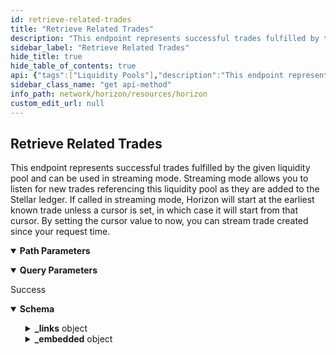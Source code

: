 ```yaml
---
id: retrieve-related-trades
title: "Retrieve Related Trades"
description: "This endpoint represents successful trades fulfilled by the given liquidity pool and can be used in streaming mode. Streaming mode allows you to listen for new trades referencing this liquidity pool as they are added to the Stellar ledger. If called in streaming mode, Horizon will start at the earliest known trade unless a cursor is set, in which case it will start from that cursor. By setting the cursor value to now, you can stream trade created since your request time."
sidebar_label: "Retrieve Related Trades"
hide_title: true
hide_table_of_contents: true
api: {"tags":["Liquidity Pools"],"description":"This endpoint represents successful trades fulfilled by the given liquidity pool and can be used in streaming mode. Streaming mode allows you to listen for new trades referencing this liquidity pool as they are added to the Stellar ledger. If called in streaming mode, Horizon will start at the earliest known trade unless a cursor is set, in which case it will start from that cursor. By setting the cursor value to now, you can stream trade created since your request time. ","operationId":"RetrieveRelatedTrades","parameters":[{"name":"liquidity_pool_id","in":"path","required":true,"description":"A unique identifier for this liquidity pool."},{"name":"cursor","in":"query","required":false,"description":"A number that points to a specific location in a collection of responses and is pulled from the paging_token value of a record.","schema":{"type":"integer","example":6606617478959105}},{"name":"order","in":"query","required":false,"description":"A designation of the order in which records should appear. Options include asc (ascending) or desc (descending). If this argument isn’t set, it defaults to asc.","schema":{"type":"string","enum":["asc","desc"]}},{"name":"limit","in":"query","required":false,"description":"The maximum number of records returned. The limit can range from 1 to 200 - an upper limit that is hardcoded in Horizon for performance reasons. If this argument isn’t designated, it defaults to 10.","schema":{"type":"integer","example":10}}],"x-supports-streaming":true,"responses":{"200":{"description":"Success","content":{"application/json":{"schema":{"allOf":[{"type":"object","properties":{"_links":{"type":"object","properties":{"self":{"type":"object","properties":{"href":{"type":"string","format":"link"},"templated":{"type":"boolean"}},"required":["href"],"title":"link"},"next":{"type":"object","properties":{"href":{"type":"string","format":"link"},"templated":{"type":"boolean"}},"required":["href"],"title":"link"},"prev":{"type":"object","properties":{"href":{"type":"string","format":"link"},"templated":{"type":"boolean"}},"required":["href"],"title":"link"}}}},"title":"Links"},{"type":"object","properties":{"_embedded":{"type":"object","properties":{"records":{"type":"array","items":{"type":"object","properties":{"_links":{"type":"object","properties":{"self":{"type":"object","properties":{"href":{"type":"string","format":"link"},"templated":{"type":"boolean"}},"required":["href"],"title":"link"},"base":{"type":"object","properties":{"href":{"type":"string","format":"link"},"templated":{"type":"boolean"}},"required":["href"],"title":"link"},"counter":{"type":"object","properties":{"href":{"type":"string","format":"link"},"templated":{"type":"boolean"}},"required":["href"],"title":"link"},"operation":{"type":"object","properties":{"href":{"type":"string","format":"link"},"templated":{"type":"boolean"}},"required":["href"],"title":"link"}},"required":["self","base","counter","operation"]},"id":{"type":"string","title":"id"},"paging_token":{"type":"string","title":"paging_token"},"ledger_close_time":{"type":"string"},"offer_id":{"type":"string"},"trade_type":{"type":"string"},"liquidity_pool_fee_bp":{"type":"number","format":"uint32"},"base_liquidity_pool_id":{"type":"string"},"base_offer_id":{"type":"string"},"base_account":{"type":"string","pattern":"G[A-Z0-9]{55}","title":"address"},"base_amount":{"type":"string"},"base_asset_type":{"type":"string"},"base_asset_code":{"type":"string"},"base_asset_issuer":{"type":"string"},"counter_liquidity_pool_id":{"type":"string"},"counter_offer_id":{"type":"string"},"counter_account":{"type":"string","pattern":"G[A-Z0-9]{55}","title":"address"},"counter_amount":{"type":"string"},"counter_asset_type":{"type":"string"},"counter_asset_code":{"type":"string"},"counter_asset_issuer":{"type":"string","pattern":"G[A-Z0-9]{55}","title":"address"},"base_is_seller":{"type":"boolean"},"price":{"required":["id","paging_token","ledger_close_time","trade_type","base_amount","base_asset_type","counter_amount","counter_asset_type","base_is_seller"],"type":"object","properties":{"n":{"type":"string"},"d":{"type":"string"}},"title":"tradePrice"}}}}}}},"title":"Trade"}]},"examples":{"RetrieveRelatedTrades":{"value":{"_links":{"self":{"href":"https://horizon.stellar.org/liquidity_pools/3b476aff8a406a6ec3b61d5c038009cef85f2ddfaf616822dc4fec92845149b4/trades?cursor=&limit=2&order=asc"},"next":{"href":"https://horizon.stellar.org/liquidity_pools/3b476aff8a406a6ec3b61d5c038009cef85f2ddfaf616822dc4fec92845149b4/trades?cursor=120192370561220608&limit=2&order=asc"},"prev":{"href":"https://horizon.stellar.org/liquidity_pools/3b476aff8a406a6ec3b61d5c038009cef85f2ddfaf616822dc4fec92845149b4/trades?cursor=120192344791343104&limit=2&order=desc"}},"_embedded":{"records":[{"_links":{"self":{"href":""},"base":{"href":"https://horizon.stellar.org/accounts/GAVH5JM5OKXGMQDS7YPRJ4MQCPXJUGH26LYQPQJ4SOMOJ4SXY472ZM7G"},"counter":{"href":"https://horizon.stellar.org/accounts/GBB4JST32UWKOLGYYSCEYBHBCOFL2TGBHDVOMZP462ET4ZRD4ULA7S2L"},"operation":{"href":"https://horizon.stellar.org/operations/3697472920621057"}},"id":"3697472920621057-0","paging_token":"3697472920621057-0","ledger_close_time":"2015-11-18T03:47:47Z","offer_id":"9","base_offer_id":"9","base_account":"GAVH5JM5OKXGMQDS7YPRJ4MQCPXJUGH26LYQPQJ4SOMOJ4SXY472ZM7G","base_amount":"10.0000000","base_asset_type":"native","counter_liquidity_pool":"3b476aff8a406a6ec3b61d5c038009cef85f2ddfaf616822dc4fec92845149b4","liquidity_pool_fee_bp":"30","counter_amount":"2.6700000","counter_asset_type":"credit_alphanum4","counter_asset_code":"JPY","counter_asset_issuer":"GBVAOIACNSB7OVUXJYC5UE2D4YK2F7A24T7EE5YOMN4CE6GCHUTOUQXM","base_is_seller":true,"price":{"n":"267","d":"1000"},"trade_type":"liquidity_pool"}]}}}}}}}},"extensions":[{"key":"x-supports-streaming","value":true}],"method":"get","path":"/liquidity_pools/{liquidity_pool_id}/trades","servers":[{"url":"https://horizon.stellar.org","description":"The main network"},{"url":"https://horizon-testnet.stellar.org","description":"The test network"}],"info":{"title":"Horizon","version":"0.0.1"},"postman":{"name":"Retrieve Related Trades","description":{"content":"This endpoint represents successful trades fulfilled by the given liquidity pool and can be used in streaming mode. Streaming mode allows you to listen for new trades referencing this liquidity pool as they are added to the Stellar ledger. If called in streaming mode, Horizon will start at the earliest known trade unless a cursor is set, in which case it will start from that cursor. By setting the cursor value to now, you can stream trade created since your request time. ","type":"text/plain"},"url":{"path":["liquidity_pools",":liquidity_pool_id","trades"],"host":["{{baseUrl}}"],"query":[{"disabled":false,"description":{"content":"A number that points to a specific location in a collection of responses and is pulled from the paging_token value of a record.","type":"text/plain"},"key":"cursor","value":""},{"disabled":false,"description":{"content":"A designation of the order in which records should appear. Options include asc (ascending) or desc (descending). If this argument isn’t set, it defaults to asc.","type":"text/plain"},"key":"order","value":""},{"disabled":false,"description":{"content":"The maximum number of records returned. The limit can range from 1 to 200 - an upper limit that is hardcoded in Horizon for performance reasons. If this argument isn’t designated, it defaults to 10.","type":"text/plain"},"key":"limit","value":""}],"variable":[{"disabled":false,"description":{"content":"(Required) A unique identifier for this liquidity pool.","type":"text/plain"},"type":"any","value":"","key":"liquidity_pool_id"}]},"header":[{"key":"Accept","value":"application/json"}],"method":"GET"}}
sidebar_class_name: "get api-method"
info_path: network/horizon/resources/horizon
custom_edit_url: null
---
```



## Retrieve Related Trades



This endpoint represents successful trades fulfilled by the given liquidity pool and can be used in streaming mode. Streaming mode allows you to listen for new trades referencing this liquidity pool as they are added to the Stellar ledger. If called in streaming mode, Horizon will start at the earliest known trade unless a cursor is set, in which case it will start from that cursor. By setting the cursor value to now, you can stream trade created since your request time. 

<details style={{"marginBottom":"1rem"}} data-collapsed={false} open={true}><summary style={{}}><strong>Path Parameters</strong></summary><div><ul><ParamsItem className={"paramsItem"} param={{"name":"liquidity_pool_id","in":"path","required":true,"description":"A unique identifier for this liquidity pool."}}></ParamsItem></ul></div></details><details style={{"marginBottom":"1rem"}} data-collapsed={false} open={true}><summary style={{}}><strong>Query Parameters</strong></summary><div><ul><ParamsItem className={"paramsItem"} param={{"name":"cursor","in":"query","required":false,"description":"A number that points to a specific location in a collection of responses and is pulled from the paging_token value of a record.","schema":{"type":"integer","example":6606617478959105}}}></ParamsItem><ParamsItem className={"paramsItem"} param={{"name":"order","in":"query","required":false,"description":"A designation of the order in which records should appear. Options include asc (ascending) or desc (descending). If this argument isn’t set, it defaults to asc.","schema":{"type":"string","enum":["asc","desc"]}}}></ParamsItem><ParamsItem className={"paramsItem"} param={{"name":"limit","in":"query","required":false,"description":"The maximum number of records returned. The limit can range from 1 to 200 - an upper limit that is hardcoded in Horizon for performance reasons. If this argument isn’t designated, it defaults to 10.","schema":{"type":"integer","example":10}}}></ParamsItem></ul></div></details><div><ApiTabs><TabItem label={"200"} value={"200"}><div>

Success

</div><div><MimeTabs schemaType={"response"}><TabItem label={"application/json"} value={"application/json"}><SchemaTabs><TabItem label={"Schema"} value={"Schema"}><details style={{}} data-collapsed={false} open={true}><summary style={{"textAlign":"left"}}><strong>Schema</strong></summary><div style={{"textAlign":"left","marginLeft":"1rem"}}></div><ul style={{"marginLeft":"1rem"}}><SchemaItem collapsible={true} className={"schemaItem"}><details style={{}}><summary style={{}}><strong>_links</strong><span style={{"opacity":"0.6"}}> object</span></summary><div style={{"marginLeft":"1rem"}}><SchemaItem collapsible={true} className={"schemaItem"}><details style={{}}><summary style={{}}><strong>self</strong><span style={{"opacity":"0.6"}}> object</span></summary><div style={{"marginLeft":"1rem"}}><SchemaItem collapsible={false} name={"href"} required={true} schemaName={"link"} qualifierMessage={undefined} schema={{"type":"string","format":"link"}}></SchemaItem><SchemaItem collapsible={false} name={"templated"} required={false} schemaName={"boolean"} qualifierMessage={undefined} schema={{"type":"boolean"}}></SchemaItem></div></details></SchemaItem><SchemaItem collapsible={true} className={"schemaItem"}><details style={{}}><summary style={{}}><strong>next</strong><span style={{"opacity":"0.6"}}> object</span></summary><div style={{"marginLeft":"1rem"}}><SchemaItem collapsible={false} name={"href"} required={true} schemaName={"link"} qualifierMessage={undefined} schema={{"type":"string","format":"link"}}></SchemaItem><SchemaItem collapsible={false} name={"templated"} required={false} schemaName={"boolean"} qualifierMessage={undefined} schema={{"type":"boolean"}}></SchemaItem></div></details></SchemaItem><SchemaItem collapsible={true} className={"schemaItem"}><details style={{}}><summary style={{}}><strong>prev</strong><span style={{"opacity":"0.6"}}> object</span></summary><div style={{"marginLeft":"1rem"}}><SchemaItem collapsible={false} name={"href"} required={true} schemaName={"link"} qualifierMessage={undefined} schema={{"type":"string","format":"link"}}></SchemaItem><SchemaItem collapsible={false} name={"templated"} required={false} schemaName={"boolean"} qualifierMessage={undefined} schema={{"type":"boolean"}}></SchemaItem></div></details></SchemaItem></div></details></SchemaItem><SchemaItem collapsible={true} className={"schemaItem"}><details style={{}}><summary style={{}}><strong>_embedded</strong><span style={{"opacity":"0.6"}}> object</span></summary><div style={{"marginLeft":"1rem"}}><SchemaItem collapsible={true} className={"schemaItem"}><details style={{}}><summary style={{}}><strong>records</strong><span style={{"opacity":"0.6"}}> object[]</span></summary><div style={{"marginLeft":"1rem"}}><li><div style={{"fontSize":"var(--ifm-code-font-size)","opacity":"0.6","marginLeft":"-.5rem","paddingBottom":".5rem"}}>Array [</div></li><SchemaItem collapsible={true} className={"schemaItem"}><details style={{}}><summary style={{}}><strong>_links</strong><span style={{"opacity":"0.6"}}> object</span></summary><div style={{"marginLeft":"1rem"}}><SchemaItem collapsible={true} className={"schemaItem"}><details style={{}}><summary style={{}}><strong>self</strong><span style={{"opacity":"0.6"}}> object</span><strong style={{"fontSize":"var(--ifm-code-font-size)","color":"var(--openapi-required)"}}> required</strong></summary><div style={{"marginLeft":"1rem"}}><SchemaItem collapsible={false} name={"href"} required={true} schemaName={"link"} qualifierMessage={undefined} schema={{"type":"string","format":"link"}}></SchemaItem><SchemaItem collapsible={false} name={"templated"} required={false} schemaName={"boolean"} qualifierMessage={undefined} schema={{"type":"boolean"}}></SchemaItem></div></details></SchemaItem><SchemaItem collapsible={true} className={"schemaItem"}><details style={{}}><summary style={{}}><strong>base</strong><span style={{"opacity":"0.6"}}> object</span><strong style={{"fontSize":"var(--ifm-code-font-size)","color":"var(--openapi-required)"}}> required</strong></summary><div style={{"marginLeft":"1rem"}}><SchemaItem collapsible={false} name={"href"} required={true} schemaName={"link"} qualifierMessage={undefined} schema={{"type":"string","format":"link"}}></SchemaItem><SchemaItem collapsible={false} name={"templated"} required={false} schemaName={"boolean"} qualifierMessage={undefined} schema={{"type":"boolean"}}></SchemaItem></div></details></SchemaItem><SchemaItem collapsible={true} className={"schemaItem"}><details style={{}}><summary style={{}}><strong>counter</strong><span style={{"opacity":"0.6"}}> object</span><strong style={{"fontSize":"var(--ifm-code-font-size)","color":"var(--openapi-required)"}}> required</strong></summary><div style={{"marginLeft":"1rem"}}><SchemaItem collapsible={false} name={"href"} required={true} schemaName={"link"} qualifierMessage={undefined} schema={{"type":"string","format":"link"}}></SchemaItem><SchemaItem collapsible={false} name={"templated"} required={false} schemaName={"boolean"} qualifierMessage={undefined} schema={{"type":"boolean"}}></SchemaItem></div></details></SchemaItem><SchemaItem collapsible={true} className={"schemaItem"}><details style={{}}><summary style={{}}><strong>operation</strong><span style={{"opacity":"0.6"}}> object</span><strong style={{"fontSize":"var(--ifm-code-font-size)","color":"var(--openapi-required)"}}> required</strong></summary><div style={{"marginLeft":"1rem"}}><SchemaItem collapsible={false} name={"href"} required={true} schemaName={"link"} qualifierMessage={undefined} schema={{"type":"string","format":"link"}}></SchemaItem><SchemaItem collapsible={false} name={"templated"} required={false} schemaName={"boolean"} qualifierMessage={undefined} schema={{"type":"boolean"}}></SchemaItem></div></details></SchemaItem></div></details></SchemaItem><SchemaItem collapsible={false} name={"id"} required={false} schemaName={"id"} qualifierMessage={undefined} schema={{"type":"string","title":"id"}}></SchemaItem><SchemaItem collapsible={false} name={"paging_token"} required={false} schemaName={"paging_token"} qualifierMessage={undefined} schema={{"type":"string","title":"paging_token"}}></SchemaItem><SchemaItem collapsible={false} name={"ledger_close_time"} required={false} schemaName={"string"} qualifierMessage={undefined} schema={{"type":"string"}}></SchemaItem><SchemaItem collapsible={false} name={"offer_id"} required={false} schemaName={"string"} qualifierMessage={undefined} schema={{"type":"string"}}></SchemaItem><SchemaItem collapsible={false} name={"trade_type"} required={false} schemaName={"string"} qualifierMessage={undefined} schema={{"type":"string"}}></SchemaItem><SchemaItem collapsible={false} name={"liquidity_pool_fee_bp"} required={false} schemaName={"uint32"} qualifierMessage={undefined} schema={{"type":"number","format":"uint32"}}></SchemaItem><SchemaItem collapsible={false} name={"base_liquidity_pool_id"} required={false} schemaName={"string"} qualifierMessage={undefined} schema={{"type":"string"}}></SchemaItem><SchemaItem collapsible={false} name={"base_offer_id"} required={false} schemaName={"string"} qualifierMessage={undefined} schema={{"type":"string"}}></SchemaItem><SchemaItem collapsible={false} name={"base_account"} required={false} schemaName={"address"} qualifierMessage={"**Possible values:** Value must match regular expression `G[A-Z0-9]{55}`"} schema={{"type":"string","pattern":"G[A-Z0-9]{55}","title":"address"}}></SchemaItem><SchemaItem collapsible={false} name={"base_amount"} required={false} schemaName={"string"} qualifierMessage={undefined} schema={{"type":"string"}}></SchemaItem><SchemaItem collapsible={false} name={"base_asset_type"} required={false} schemaName={"string"} qualifierMessage={undefined} schema={{"type":"string"}}></SchemaItem><SchemaItem collapsible={false} name={"base_asset_code"} required={false} schemaName={"string"} qualifierMessage={undefined} schema={{"type":"string"}}></SchemaItem><SchemaItem collapsible={false} name={"base_asset_issuer"} required={false} schemaName={"string"} qualifierMessage={undefined} schema={{"type":"string"}}></SchemaItem><SchemaItem collapsible={false} name={"counter_liquidity_pool_id"} required={false} schemaName={"string"} qualifierMessage={undefined} schema={{"type":"string"}}></SchemaItem><SchemaItem collapsible={false} name={"counter_offer_id"} required={false} schemaName={"string"} qualifierMessage={undefined} schema={{"type":"string"}}></SchemaItem><SchemaItem collapsible={false} name={"counter_account"} required={false} schemaName={"address"} qualifierMessage={"**Possible values:** Value must match regular expression `G[A-Z0-9]{55}`"} schema={{"type":"string","pattern":"G[A-Z0-9]{55}","title":"address"}}></SchemaItem><SchemaItem collapsible={false} name={"counter_amount"} required={false} schemaName={"string"} qualifierMessage={undefined} schema={{"type":"string"}}></SchemaItem><SchemaItem collapsible={false} name={"counter_asset_type"} required={false} schemaName={"string"} qualifierMessage={undefined} schema={{"type":"string"}}></SchemaItem><SchemaItem collapsible={false} name={"counter_asset_code"} required={false} schemaName={"string"} qualifierMessage={undefined} schema={{"type":"string"}}></SchemaItem><SchemaItem collapsible={false} name={"counter_asset_issuer"} required={false} schemaName={"address"} qualifierMessage={"**Possible values:** Value must match regular expression `G[A-Z0-9]{55}`"} schema={{"type":"string","pattern":"G[A-Z0-9]{55}","title":"address"}}></SchemaItem><SchemaItem collapsible={false} name={"base_is_seller"} required={false} schemaName={"boolean"} qualifierMessage={undefined} schema={{"type":"boolean"}}></SchemaItem><SchemaItem collapsible={true} className={"schemaItem"}><details style={{}}><summary style={{}}><strong>price</strong><span style={{"opacity":"0.6"}}> object</span></summary><div style={{"marginLeft":"1rem"}}><SchemaItem collapsible={false} name={"n"} required={false} schemaName={"string"} qualifierMessage={undefined} schema={{"type":"string"}}></SchemaItem><SchemaItem collapsible={false} name={"d"} required={false} schemaName={"string"} qualifierMessage={undefined} schema={{"type":"string"}}></SchemaItem></div></details></SchemaItem><li><div style={{"fontSize":"var(--ifm-code-font-size)","opacity":"0.6","marginLeft":"-.5rem"}}>]</div></li></div></details></SchemaItem></div></details></SchemaItem></ul></details></TabItem><TabItem label={"Example (from schema)"} value={"Example (from schema)"}><ResponseSamples responseExample={"{\n  \"_links\": {\n    \"self\": {\n      \"href\": \"string\",\n      \"templated\": true\n    },\n    \"next\": {\n      \"href\": \"string\",\n      \"templated\": true\n    },\n    \"prev\": {\n      \"href\": \"string\",\n      \"templated\": true\n    }\n  },\n  \"_embedded\": {\n    \"records\": [\n      {\n        \"_links\": {\n          \"self\": {\n            \"href\": \"string\",\n            \"templated\": true\n          },\n          \"base\": {\n            \"href\": \"string\",\n            \"templated\": true\n          },\n          \"counter\": {\n            \"href\": \"string\",\n            \"templated\": true\n          },\n          \"operation\": {\n            \"href\": \"string\",\n            \"templated\": true\n          }\n        },\n        \"id\": \"string\",\n        \"paging_token\": \"string\",\n        \"ledger_close_time\": \"string\",\n        \"offer_id\": \"string\",\n        \"trade_type\": \"string\",\n        \"liquidity_pool_fee_bp\": 0,\n        \"base_liquidity_pool_id\": \"string\",\n        \"base_offer_id\": \"string\",\n        \"base_account\": \"string\",\n        \"base_amount\": \"string\",\n        \"base_asset_type\": \"string\",\n        \"base_asset_code\": \"string\",\n        \"base_asset_issuer\": \"string\",\n        \"counter_liquidity_pool_id\": \"string\",\n        \"counter_offer_id\": \"string\",\n        \"counter_account\": \"string\",\n        \"counter_amount\": \"string\",\n        \"counter_asset_type\": \"string\",\n        \"counter_asset_code\": \"string\",\n        \"counter_asset_issuer\": \"string\",\n        \"base_is_seller\": true,\n        \"price\": {\n          \"n\": \"string\",\n          \"d\": \"string\"\n        }\n      }\n    ]\n  }\n}"} language={"json"}></ResponseSamples></TabItem><TabItem label={"RetrieveRelatedTrades"} value={"RetrieveRelatedTrades"}><ResponseSamples responseExample={"{\n  \"_links\": {\n    \"self\": {\n      \"href\": \"https://horizon.stellar.org/liquidity_pools/3b476aff8a406a6ec3b61d5c038009cef85f2ddfaf616822dc4fec92845149b4/trades?cursor=&limit=2&order=asc\"\n    },\n    \"next\": {\n      \"href\": \"https://horizon.stellar.org/liquidity_pools/3b476aff8a406a6ec3b61d5c038009cef85f2ddfaf616822dc4fec92845149b4/trades?cursor=120192370561220608&limit=2&order=asc\"\n    },\n    \"prev\": {\n      \"href\": \"https://horizon.stellar.org/liquidity_pools/3b476aff8a406a6ec3b61d5c038009cef85f2ddfaf616822dc4fec92845149b4/trades?cursor=120192344791343104&limit=2&order=desc\"\n    }\n  },\n  \"_embedded\": {\n    \"records\": [\n      {\n        \"_links\": {\n          \"self\": {\n            \"href\": \"\"\n          },\n          \"base\": {\n            \"href\": \"https://horizon.stellar.org/accounts/GAVH5JM5OKXGMQDS7YPRJ4MQCPXJUGH26LYQPQJ4SOMOJ4SXY472ZM7G\"\n          },\n          \"counter\": {\n            \"href\": \"https://horizon.stellar.org/accounts/GBB4JST32UWKOLGYYSCEYBHBCOFL2TGBHDVOMZP462ET4ZRD4ULA7S2L\"\n          },\n          \"operation\": {\n            \"href\": \"https://horizon.stellar.org/operations/3697472920621057\"\n          }\n        },\n        \"id\": \"3697472920621057-0\",\n        \"paging_token\": \"3697472920621057-0\",\n        \"ledger_close_time\": \"2015-11-18T03:47:47Z\",\n        \"offer_id\": \"9\",\n        \"base_offer_id\": \"9\",\n        \"base_account\": \"GAVH5JM5OKXGMQDS7YPRJ4MQCPXJUGH26LYQPQJ4SOMOJ4SXY472ZM7G\",\n        \"base_amount\": \"10.0000000\",\n        \"base_asset_type\": \"native\",\n        \"counter_liquidity_pool\": \"3b476aff8a406a6ec3b61d5c038009cef85f2ddfaf616822dc4fec92845149b4\",\n        \"liquidity_pool_fee_bp\": \"30\",\n        \"counter_amount\": \"2.6700000\",\n        \"counter_asset_type\": \"credit_alphanum4\",\n        \"counter_asset_code\": \"JPY\",\n        \"counter_asset_issuer\": \"GBVAOIACNSB7OVUXJYC5UE2D4YK2F7A24T7EE5YOMN4CE6GCHUTOUQXM\",\n        \"base_is_seller\": true,\n        \"price\": {\n          \"n\": \"267\",\n          \"d\": \"1000\"\n        },\n        \"trade_type\": \"liquidity_pool\"\n      }\n    ]\n  }\n}"} language={"json"}></ResponseSamples></TabItem></SchemaTabs></TabItem></MimeTabs></div></TabItem></ApiTabs></div>
      